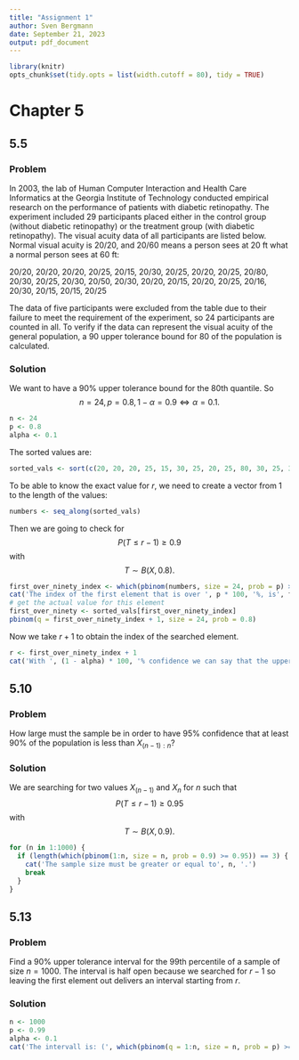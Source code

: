 ```yaml
---
title: "Assignment 1"
author: Sven Bergmann
date: September 21, 2023
output: pdf_document
---
```


```r
library(knitr)
opts_chunk$set(tidy.opts = list(width.cutoff = 80), tidy = TRUE)
```

# Chapter 5
## 5.5
### Problem

In 2003, the lab of Human Computer Interaction and Health Care Informatics at the Georgia Institute of Technology conducted empirical research on the performance of patients with diabetic retinopathy.
The experiment included 29 participants placed either in the control group (without diabetic retinopathy) or the treatment group (with diabetic retinopathy).
The visual acuity data of all participants are listed below.
Normal visual acuity is 20/20, and 20/60 means a person sees at 20 ft what a normal person sees at 60 ft:

20/20, 20/20, 20/20, 20/25, 20/15, 20/30, 20/25, 20/20, 20/25, 20/80, 20/30, 20/25, 20/30, 20/50, 20/30, 20/20, 20/15, 20/20, 20/25, 20/16, 20/30, 20/15, 20/15, 20/25

The data of five participants were excluded from the table due to their failure to meet the requirement of the experiment, so 24 participants are counted in all.
To verify if the data can represent the visual acuity of the general population, a $90%$ upper tolerance bound for $80%$ of the population is calculated.

### Solution

We want to have a $90\%$ upper tolerance bound for the 80th quantile.
So $$ n = 24, p = 0.8, 1 - \alpha = 0.9 \Leftrightarrow \alpha = 0.1.$$
```r
n <- 24
p <- 0.8
alpha <- 0.1
```
The sorted values are:
```r
sorted_vals <- sort(c(20, 20, 20, 25, 15, 30, 25, 20, 25, 80, 30, 25, 30, 50, 30, 20, 15, 20, 25, 16, 30, 15, 15, 25))
```
To be able to know the exact value for $r$, we need to create a vector from 1 to the length of the values:
```r
numbers <- seq_along(sorted_vals)
```
Then we are going to check for $$P(T \leq r-1) \geq 0.9$$ with $$T \sim B(X, 0.8).$$
```r
first_over_ninety_index <- which(pbinom(numbers, size = 24, prob = p) >= 1 - alpha)[1]
cat('The index of the first element that is over ', p * 100, '%, is', first_over_ninety_index, '.')
# get the actual value for this element
first_over_ninety <- sorted_vals[first_over_ninety_index]
pbinom(q = first_over_ninety_index + 1, size = 24, prob = 0.8)
```
Now we take $r+1$ to obtain the index of the searched element.
```r
r <- first_over_ninety_index + 1
cat('With ', (1 - alpha) * 100, '% confidence we can say that the upper bound of the', p * 100, 'th quantile starts at x =', sorted_vals[first_over_ninety_index], '.')
```

## 5.10

### Problem

How large must the sample be in order to have $95\%$ confidence that at least $90\%$ of the population is less than $X_{(n-1):n}$?

### Solution

We are searching for two values $X_{(n-1)}$ and $X_n$ for $n$ such that
$$ P(T\leq r-1) \geq 0.95 $$ with $$ T \sim B(X,0.9). $$

```r
for (n in 1:1000) {
  if (length(which(pbinom(1:n, size = n, prob = 0.9) >= 0.95)) == 3) {
    cat('The sample size must be greater or equal to', n, '.')
    break
  }
}
```
## 5.13

### Problem
Find a $90\%$ upper tolerance interval for the 99th percentile of a sample of size $n=1000$.
The interval is half open because we searched for $r-1$ so leaving the first element out delivers an interval starting from $r$.

### Solution
```r
n <- 1000
p <- 0.99
alpha <- 0.1
cat('The intervall is: (', which(pbinom(q = 1:n, size = n, prob = p) >= 1 - alpha), ']')
```
